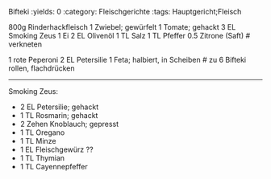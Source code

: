 Bifteki
:yields: 0
:category: Fleischgerichte
:tags: Hauptgericht;Fleisch


800g Rinderhackfleisch
1 Zwiebel; gewürfelt
1 Tomate; gehackt
3 EL Smoking Zeus
1 Ei
2 EL Olivenöl
1 TL Salz
1 TL Pfeffer
0.5 Zitrone (Saft)
# verkneten

1 rote Peperoni
2 EL Petersilie
1 Feta; halbiert, in Scheiben
# zu 6 Bifteki rollen, flachdrücken


---
Smoking Zeus:

- 2 EL Petersilie; gehackt
- 1 TL Rosmarin; gehackt
- 2 Zehen Knoblauch; gepresst
- 1 TL Oregano
- 1 TL Minze
- 1 EL Fleischgewürz ??
- 1 TL Thymian
- 1 TL Cayennepfeffer